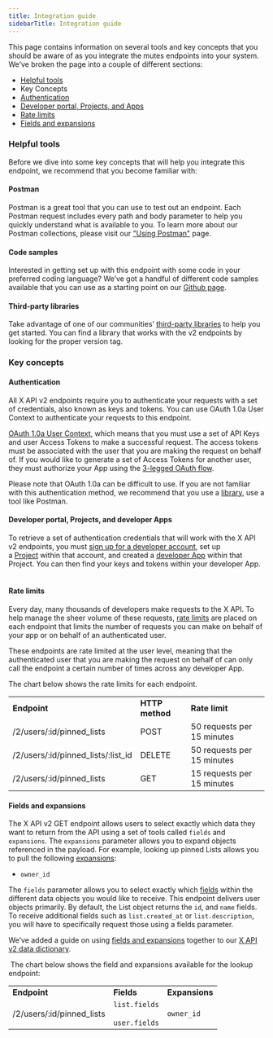 ---
title: Integration guide
sidebarTitle: Integration guide
---


This page contains information on several tools and key concepts that you should be aware of as you integrate the mutes endpoints into your system. We’ve broken the page into a couple of different sections:

* [Helpful tools](#helpful)
* Key Concepts
* [Authentication](#authentication)
* [Developer portal, Projects, and Apps](#portal)
* [Rate limits](#limits)
* [Fields and expansions](#fields)

### Helpful tools

Before we dive into some key concepts that will help you integrate this endpoint, we recommend that you become familiar with:

#### Postman

Postman is a great tool that you can use to test out an endpoint. Each Postman request includes every path and body parameter to help you quickly understand what is available to you. To learn more about our Postman collections, please visit our ["Using Postman"](/tutorials/postman-getting-started) page. 

#### Code samples

Interested in getting set up with this endpoint with some code in your preferred coding language? We’ve got a handful of different code samples available that you can use as a starting point on our [Github page](https://github.com/xdevplatform/Twitter-API-v2-sample-code).

#### Third-party libraries

Take advantage of one of our communities’ [third-party libraries](/x-api/tools-and-libraries/overview) to help you get started. You can find a library that works with the v2 endpoints by looking for the proper version tag.

### Key concepts

#### Authentication

All X API v2 endpoints require you to authenticate your requests with a set of credentials, also known as keys and tokens. You can use OAuth 1.0a User Context to authenticate your requests to this endpoint. 

[OAuth 1.0a User Context](/resources/fundamentals/authentication), which means that you must use a set of API Keys and user Access Tokens to make a successful request. The access tokens must be associated with the user that you are making the request on behalf of. If you would like to generate a set of Access Tokens for another user, they must authorize your App using the [3-legged OAuth flow](https://developer.x.com/resources/fundamentals/authentication/obtaining-user-access-tokens).

Please note that OAuth 1.0a can be difficult to use. If you are not familiar with this authentication method, we recommend that you use a [library](/x-api/tools-and-libraries/overview), use a tool like Postman.

#### Developer portal, Projects, and developer Apps

To retrieve a set of authentication credentials that will work with the X API v2 endpoints, you must [sign up for a developer account](https://developer.x.com/en/portal/petition/essential/basic-info), set up a [Project](/resources/fundamentals/projects) within that account, and created a [developer App](/resources/fundamentals/developer-apps) within that Project. You can then find your keys and tokens within your developer App.
 

#### Rate limits

Every day, many thousands of developers make requests to the X API. To help manage the sheer volume of these requests, [rate limits](/x-api/fundamentals/rate-limits) are placed on each endpoint that limits the number of requests you can make on behalf of your app or on behalf of an authenticated user. 

These endpoints are rate limited at the user level, meaning that the authenticated user that you are making the request on behalf of can only call the endpoint a certain number of times across any developer App. 

The chart below shows the rate limits for each endpoint.

|     |     |     |
| :--- | :--- | :--- |
| **Endpoint** | **HTTP method** | **Rate limit** |
| /2/users/:id/pinned_lists | POST | 50 requests per 15 minutes |
| /2/users/:id/pinned\_lists/:list\_id | DELETE | 50 requests per 15 minutes |
| /2/users/:id/pinned_lists | GET | 15 requests per 15 minutes |

#### Fields and expansions

The X API v2 GET endpoint allows users to select exactly which data they want to return from the API using a set of tools called `fields` and `expansions`. The `expansions` parameter allows you to expand objects referenced in the payload. For example, looking up pinned Lists allows you to pull the following [expansions](/x-api/fundamentals/expansions):

* `owner_id`


The `fields` parameter allows you to select exactly which [fields](/x-api/fundamentals/fields) within the different data objects you would like to receive. This endpoint delivers user objects primarily. By default, the List object returns the `id`, and `name` fields. To receive additional fields such as `list.created_at` or `list.description`, you will have to specifically request those using a fields parameter. 

We’ve added a guide on using [fields and expansions](/x-api/fundamentals/data-dictionary#how-to-use-fields-and-expansions) together to our [X API v2 data dictionary](/x-api/fundamentals/data-dictionary).

 The chart below shows the field and expansions available for the lookup endpoint:

|     |     |     |
| :--- | :--- | :--- |
| **Endpoint** | **Fields** | **Expansions** |
| /2/users/:id/pinned_lists | `list.fields`<br/><br/>`user.fields` | `owner_id` |
